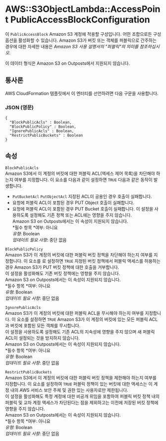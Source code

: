 # AWS::S3ObjectLambda::AccessPoint PublicAccessBlockConfiguration

이 `PublicAccessBlock` Amazon S3 계정에 적용할 구성입니다. 어떤 조합으로든 구성 옵션을 활성화할 수 있습니다. Amazon S3가 버킷 또는 객체를 퍼블릭으로 간주하는 경우에 대한 자세한 내용은 _Amazon S3 사용 설명서의 "퍼블릭"의 의미를 참조하십시오_.

이 데이터 형식은 Amazon S3 on Outposts에서 지원되지 않습니다.

## 통사론

AWS CloudFormation 템플릿에서 이 엔터티를 선언하려면 다음 구문을 사용합니다.

### JSON (영문)

```
{
  "BlockPublicAcls" : Boolean,
  "BlockPublicPolicy" : Boolean,
  "IgnorePublicAcls" : Boolean,
  "RestrictPublicBuckets" : Boolean
}
```

## 속성

`BlockPublicAcls`  
Amazon S3에서 이 계정의 버킷에 대한 퍼블릭 ACL(액세스 제어 목록)을 차단해야 하는지 여부를 지정합니다. 이 요소를 다음과 같이 설정하면 `TRUE` 다음과 같은 동작이 발생합니다.

- `PutBucketAcl` `PutObjectAcl` 지정된 ACL이 공용인 경우 호출이 실패합니다.
- 요청에 퍼블릭 ACL이 포함된 경우 PUT Object 호출이 실패합니다.
- 요청에 퍼블릭 ACL이 포함된 경우 PUT Bucket 호출이 실패합니다.
  이 설정을 사용하도록 설정해도 기존 정책 또는 ACL에는 영향을 주지 않습니다.  
  Amazon S3 on Outposts에서는 이 속성이 지원되지 않습니다.  
  *필수 항목 *여부: 아니요  
  _유형_: Boolean  
  _업데이트 필요 사항_: 중단 없음

`BlockPublicPolicy`  
Amazon S3가 이 계정의 버킷에 대한 퍼블릭 버킷 정책을 차단해야 하는지 여부를 지정합니다. 이 요소를 로 설정하면 `TRUE` 지정된 버킷 정책에서 퍼블릭 액세스를 허용하는 경우 Amazon S3가 PUT 버킷 정책에 대한 호출을 거부합니다.  
이 설정을 활성화해도 기존 버킷 정책에는 영향을 주지 않습니다.  
Amazon S3 on Outposts에서는 이 속성이 지원되지 않습니다.  
*필수 항목 *여부: 아니요  
_유형_: Boolean  
_업데이트 필요 사항_: 중단 없음

`IgnorePublicAcls`  
Amazon S3가 이 계정의 버킷에 대한 퍼블릭 ACL을 무시해야 하는지 여부를 지정합니다. 이 요소를 설정하면 `TRUE` Amazon S3가 이 계정의 버킷에 있는 모든 퍼블릭 ACL과 버킷에 포함된 모든 객체를 무시합니다.  
이 설정을 사용하도록 설정해도 기존 ACL의 지속성에 영향을 주지 않으며 새 퍼블릭 ACL이 설정되는 것을 방지하지 않습니다.  
Amazon S3 on Outposts에서는 이 속성이 지원되지 않습니다.  
*필수 항목 *여부: 아니요  
_유형_: Boolean  
_업데이트 필요 사항_: 중단 없음

`RestrictPublicBuckets`  
Amazon S3에서 이 계정의 버킷에 대한 퍼블릭 버킷 정책을 제한해야 하는지 여부를 지정합니다. 이 요소를 설정하여 `TRUE` 퍼블릭 정책이 있는 버킷에 대한 액세스는 이 계정 내의 AWS 서비스 보안 주체 및 권한 있는 사용자로만 제한됩니다.  
이 설정을 활성화해도 특정 계정에 대한 비공개 위임을 포함하여 퍼블릭 버킷 정책 내의 퍼블릭 및 교차 계정 액세스가 차단된다는 점을 제외하고는 이전에 저장된 버킷 정책에 영향을 주지 않습니다.  
Amazon S3 on Outposts에서는 이 속성이 지원되지 않습니다.  
*필수 항목 *여부: 아니요  
_유형_: Boolean  
_업데이트 필요 사항_: 중단 없음
